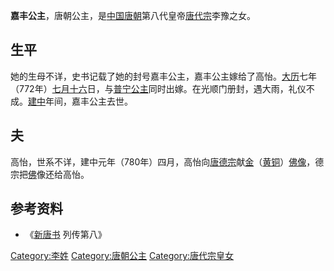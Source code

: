 {{東亞女性歷史人物
| 名稱=嘉丰公主
| 身份=[[唐朝|唐朝]]公主
| 畫像=
| 說明=
| 姓=李
| 封爵=[[公主|公主]]
| 位號=
| 封號=嘉丰公主
| 出生年=
| 婚年=772年
| 逝世年=
| 諡號=
| 墳墓=
| 父親=[[唐代宗|唐代宗]]李豫
| 夫=高怡
|}}
'''嘉丰公主'''，唐朝公主，是[[中国|中国]][[唐朝|唐朝]]第八代皇帝[[唐代宗|唐代宗]]李豫之女。
== 生平 ==
她的生母不详，史书记载了她的封号嘉丰公主，嘉丰公主嫁给了高怡。[[大历|大历]]七年（772年）[[七月十六|七月十六]]日，与[[普宁公主_(唐代宗)|普宁公主]]同时出嫁。在光顺门册封，遇大雨，礼仪不成。[[建中_(唐朝)|建中]]年间，嘉丰公主去世。
== 夫 ==
高怡，世系不详，建中元年（780年）四月，高怡向[[唐德宗|唐德宗]]献[[金|金]]（[[黄铜|黄铜]]）[[佛像|佛像]]，德宗把[[佛|佛]]像还给高怡。
== 参考资料 ==
*《[[新唐书|新唐书]] 列传第八》
{{唐代宗皇室}}
[[Category:李姓|Category:李姓]]
[[Category:唐朝公主|Category:唐朝公主]]
[[Category:唐代宗皇女|Category:唐代宗皇女]]
